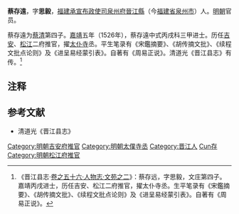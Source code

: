 '''蔡存遠'''，字'''思毅'''，[[福建承宣布政使司|福建承宣布政使司]][[泉州府|泉州府]][[晉江縣|晉江縣]]（今[[福建省|福建省]][[泉州市|泉州市]]）人。[[明朝|明朝]]官员。

蔡存遠为[[蔡清|蔡清]]第四子。[[嘉靖|嘉靖]]五年（1526年），蔡存遠中式丙戌科三甲进士。历任[[吉安府|吉安]]、[[松江|松江]]二府推官，擢[[太仆寺|太仆寺]]丞。平生笔录有《宋鑑摘要》、《胡传摘文批》、《续程文批点论则》及《进呈易经蒙引表》。自著有《周易正说》。清道光《晋江县志》有传。<ref>《晋江县志·[http://www.fjsq.gov.cn/ShowText.asp?ToBook=6043&index=63& 卷之五十六·人物志·文苑之二]{{Dead link|date=2019年11月 |bot=InternetArchiveBot |fix-attempted=yes }}》：蔡存远，字思毅，文庄第四子。嘉靖丙戌进士，历任吉安、松江二府推官，擢太仆寺丞。生平笔录有《宋鑑摘要》、《胡传摘文批》、《续程文批点论则》及《进呈易经蒙引表》。自著有《周易正说》。</ref>

==注释==
{{reflist}}

==参考文献==
*清道光《晋江县志》

{{明朝人物小作品}}
{{嘉靖五年丙戌科殿試金榜}}
{{DEFAULTSORT:Cao蔡}}
[[Category:明朝吉安府推官|Category:明朝吉安府推官]]
[[Category:明朝太僕寺丞|Category:明朝太僕寺丞]]
[[Category:晋江人|Category:晋江人]]
[[Category:蔡姓|Cun存]]
[[Category:明朝松江府推官|Category:明朝松江府推官]]